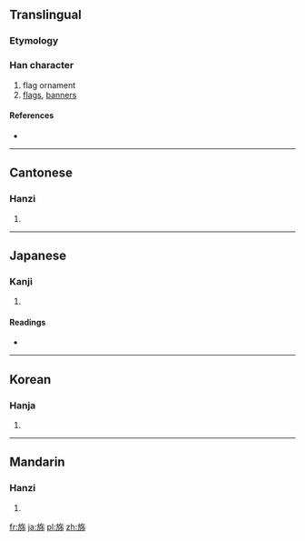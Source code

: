 ==Translingual==

===Etymology===
{{Han compound|㫃|𣎵|c1=s|c2=p|ls=psc}}

===Han character===
{{Han char|rn=70|rad=方|as=06|sn=10|four=0822<sub>7</sub>|canj=卜尸人十月 (YSOJB)}}

# flag ornament
# [[flags]], [[banners]]

====References====
* {{Han ref|kx=0483.080|dkj=13646|dj=0845.040|hdz=32177.030|uh=65C6|ud=26054|bh=D1CF|bd=53711}}

----

==Cantonese==

===Hanzi===
{{yue-hanzi|jyut=|y=pui3}}

# {{defn|Cantonese|sort=方06}}

----

==Japanese==

===Kanji===
{{ja-kanji|grade=|rs=方06}}

# {{defn|Japanese|sort=方06}}

====Readings====
* {{ja-readings|on=[[はい]] (hai)|kun=[[はた]] (hata)}}

----

==Korean==

===Hanja===
{{ko-hanja|hangeul=패|eumhun=|rv=pae|mr=p'ae|y=phay}}

# {{defn|Korean|sort=方06}}

----

==Mandarin==

===Hanzi===
{{cmn-hanzi|pin=[[pèi]] ([[pei4]])|wg=p'ei<sup>4</sup>}}

# {{defn|Mandarin|sort=方06}}

[[fr:旆]]
[[ja:旆]]
[[pl:旆]]
[[zh:旆]]
